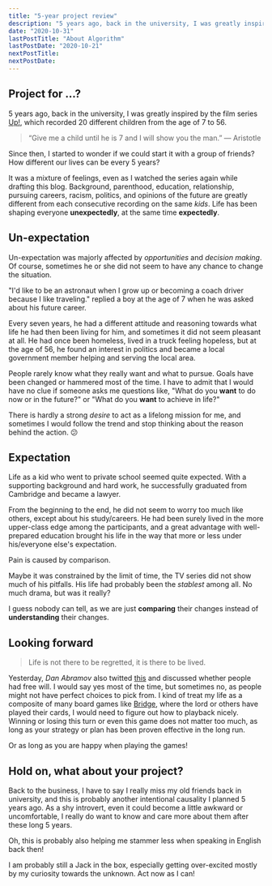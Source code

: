 ```yaml
---
title: "5-year project review"
description: "5 years ago, back in the university, I was greatly inspired by the film series Up!, which recorded 20 different children from the age of 7 to 56.\n\n“Give me a child until he is 7 and I will show you the man.” ― Aristotle"
date: "2020-10-31"
lastPostTitle: "About Algorithm"
lastPostDate: "2020-10-21"
nextPostTitle:
nextPostDate:
---
```


## Project for ...?

5 years ago, back in the university, I was greatly inspired by the film series [Up!](<https://en.wikipedia.org/wiki/Up_(film_series)>), which recorded 20 different children from the age of 7 to 56.

> “Give me a child until he is 7 and I will show you the man.” ― Aristotle

Since then, I started to wonder if we could start it with a group of friends? How different our lives can be every 5 years?

It was a mixture of feelings, even as I watched the series again while drafting this blog. Background, parenthood, education, relationship, pursuing careers, racism, politics, and opinions of the future are greatly different from each consecutive recording on the same _kids_. Life has been shaping everyone **unexpectedly**, at the same time **expectedly**.

## Un-expectation

Un-expectation was majorly affected by _opportunities_ and _decision making_. Of course, sometimes he or she did not seem to have any chance to change the situation.

"I'd like to be an astronaut when I grow up or becoming a coach driver because I like traveling." replied a boy at the age of 7 when he was asked about his future career.

Every seven years, he had a different attitude and reasoning towards what life he had then been living for him, and sometimes it did not seem pleasant at all. He had once been homeless, lived in a truck feeling hopeless, but at the age of 56, he found an interest in politics and became a local government member helping and serving the local area.

People rarely know what they really want and what to pursue. Goals have been changed or hammered most of the time. I have to admit that I would have no clue if someone asks me questions like, "What do you **want** to do now or in the future?" or "What do you **want** to achieve in life?"

There is hardly a strong _desire_ to act as a lifelong mission for me, and sometimes I would follow the trend and stop thinking about the reason behind the action. 😕

## Expectation

Life as a kid who went to private school seemed quite expected. With a supporting background and hard work, he successfully graduated from Cambridge and became a lawyer.

From the beginning to the end, he did not seem to worry too much like others, except about his study/careers. He had been surely lived in the more upper-class edge among the participants, and a great advantage with well-prepared education brought his life in the way that more or less under his/everyone else's expectation.

Pain is caused by comparison.

Maybe it was constrained by the limit of time, the TV series did not show much of his pitfalls. His life had probably been the _stablest_ among all. No much drama, but was it really?

I guess nobody can tell, as we are just **comparing** their changes instead of **understanding** their changes.

## Looking forward

> Life is not there to be regretted, it is there to be lived.

Yesterday, _Dan Abramov_ also twitted [this](https://twitter.com/dan_abramov/status/1322140012184543233?s=21) and discussed whether people had free will. I would say yes most of the time, but sometimes no, as people might not have perfect choices to pick from. I kind of treat my life as a composite of many board games like [Bridge](https://en.wikipedia.org/wiki/Contract_bridge), where the lord or others have played their cards, I would need to figure out how to playback nicely. Winning or losing this turn or even this game does not matter too much, as long as your strategy or plan has been proven effective in the long run.

Or as long as you are happy when playing the games!

## Hold on, what about your project?

Back to the business, I have to say I really miss my old friends back in university, and this is probably another intentional causality I planned 5 years ago. As a shy introvert, even it could become a little awkward or uncomfortable, I really do want to know and care more about them after these long 5 years.

Oh, this is probably also helping me stammer less when speaking in English back then!

I am probably still a Jack in the box, especially getting over-excited mostly by my curiosity towards the unknown. Act now as I can!

